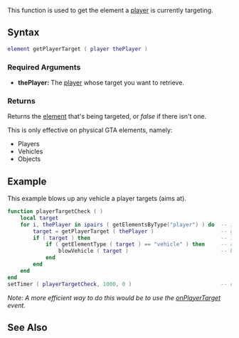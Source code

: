 
{{Server client function}}
{{Deprecated|getPedTarget}}

This function is used to get the element a [[/player.md|player]] is currently targeting.

==Syntax==
<syntaxhighlight lang="lua">
element getPlayerTarget ( player thePlayer )
</syntaxhighlight>

===Required Arguments===
*'''thePlayer:''' The [[/player.md|player]] whose target you want to retrieve.

===Returns===
Returns the [[/element.md|element]] that's being targeted, or ''false'' if there isn't one.

This is only effective on physical GTA elements, namely:
* Players
* Vehicles
* Objects

==Example==
This example blows up any vehicle a player targets (aims at).
<syntaxhighlight lang="lua">
function playerTargetCheck ( )
    local target
    for i, thePlayer in ipairs ( getElementsByType("player") ) do  -- iterate over all players
        target = getPlayerTarget ( thePlayer )                     -- get the target of the current player
        if ( target ) then                                         -- if there was a target
            if ( getElementType ( target ) == "vehicle" ) then     -- and the target is a vehicle
                blowVehicle ( target )                             -- blow it up
            end
        end
    end
end
setTimer ( playerTargetCheck, 1000, 0 )                            -- call the check function every second
</syntaxhighlight>
''Note: A more efficient way to do this would be to use the [[/onPlayerTarget.md|onPlayerTarget]] event.''

==See Also==
{{Player functions}}